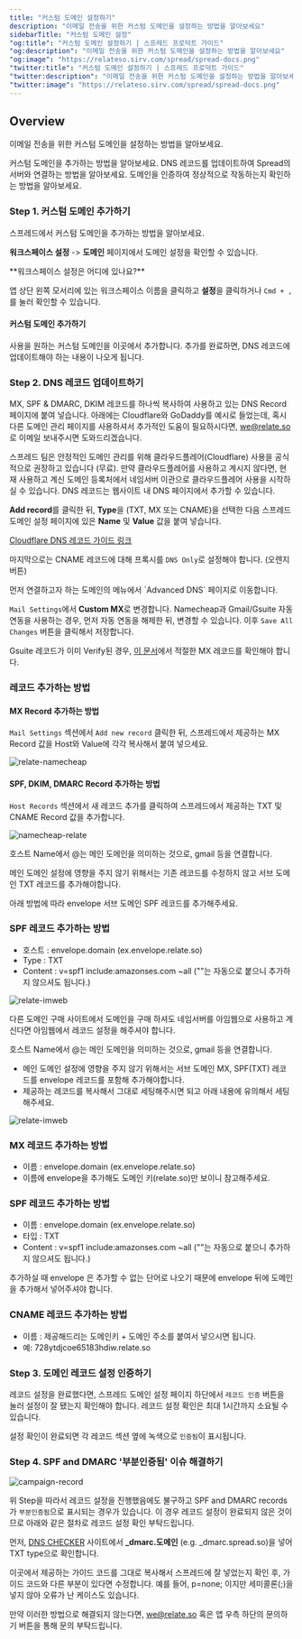 ```yaml
---
title: "커스텀 도메인 설정하기"
description: "이메일 전송을 위한 커스텀 도메인을 설정하는 방법을 알아보세요"
sidebarTitle: "커스텀 도메인 설정"
"og:title": "커스텀 도메인 설정하기 | 스프레드 프로덕트 가이드"
"og:description": "이메일 전송을 위한 커스텀 도메인을 설정하는 방법을 알아보세요"
"og:image": "https://relateso.sirv.com/spread/spread-docs.png"
"twitter:title": "커스텀 도메인 설정하기 | 스프레드 프로덕트 가이드"
"twitter:description": "이메일 전송을 위한 커스텀 도메인을 설정하는 방법을 알아보세요"
"twitter:image": "https://relateso.sirv.com/spread/spread-docs.png"
---
```


## Overview

이메일 전송을 위한 커스텀 도메인을 설정하는 방법을 알아보세요.

<Steps>
  <Step title="커스텀 도메인 추가하기">
    커스텀 도메인을 추가하는 방법을 알아보세요.
  </Step>
  <Step title="DNS 레코드 업데이트하기">
    DNS 레코드를 업데이트하여 Spread의 서버와 연결하는 방법을 알아보세요.
  </Step>
  <Step title="도메인 인증하기">
    도메인을 인증하여 정상적으로 작동하는지 확인하는 방법을 알아보세요.
  </Step>
</Steps>


### Step 1. 커스텀 도메인 추가하기

스프레드에서 커스텀 도메인을 추가하는 방법을 알아보세요.

**워크스페이스 설정** -> **도메인** 페이지에서 도메인 설정을 확인할 수 있습니다.

<Note>
**워크스페이스 설정은 어디에 있나요?**

앱 상단 왼쪽 모서리에 있는 워크스페이스 이름을 클릭하고 **설정**을 클릭하거나 `Cmd + ,`를 눌러 확인할 수 있습니다.

</Note>

#### 커스텀 도메인 추가하기

사용을 원하는 커스텀 도메인을 이곳에서 추가합니다. 추가를 완료하면, DNS 레코드에 업데이트해야 하는 내용이 나오게 됩니다. 

### Step 2. DNS 레코드 업데이트하기

MX, SPF & DMARC, DKIM 레코드를 하나씩 복사하여 사용하고 있는 DNS Record 페이지에 붙여 넣습니다. 아래에는 Cloudflare와 GoDaddy를 예시로 들었는데, 혹시 다른 도메인 관리 페이지를 사용하셔서 추가적인 도움이 필요하시다면, we@relate.so 로 이메일 보내주시면 도와드리겠습니다.

<Info>
스프레드 팀은 안정적인 도메인 관리를 위해 클라우드플레어(Cloudflare) 사용을 공식적으로 권장하고 있습니다 (무료). 만약 클라우드플레어를 사용하고 계시지 않다면, 현재 사용하고 계신 도메인 등록처에서 네임서버 이관으로 클라우드플레어 사용을 시작하실 수 있습니다.
</Info>

<Accordion title="Cloudflare">
DNS 레코드는 웹사이트 내 DNS 페이지에서 추가할 수 있습니다.

**Add record**를 클릭한 뒤, **Type**을 (TXT, MX 또는 CNAME)을 선택한 다음 스프레드 도메인 설정 페이지에 있은 **Name** 및 **Value** 값을 붙여 넣습니다.

[Cloudflare DNS 레코드 가이드 링크](https://developers.cloudflare.com/dns/manage-dns-records/how-to/create-dns-records/#create-dns-records)

마지막으로는 CNAME 레코드에 대해 프록시를 `DNS Only`로 설정해야 합니다. (오렌지 버튼)

</Accordion>
<Accordion title="Namecheap">
먼저 연결하고자 하는 도메인의 메뉴에서 `Advanced DNS` 페이지로 이동합니다.

`Mail Settings`에서 **Custom MX**로 변경합니다. Namecheap과 Gmail/Gsuite 자동 연동을 사용하는 경우, 먼저 자동 연동을 해제한 뒤, 변경할 수 있습니다. 이후 `Save All Changes` 버튼을 클릭해서 저장합니다.

Gsuite 레코드가 이미 Verify된 경우, [이 문서](https://support.google.com/a/answer/174125)에서 적절한 MX 레코드를 확인해야 합니다. 

### 레코드 추가하는 방법

#### MX Record 추가하는 방법

`Mail Settings` 섹션에서 `Add new record` 클릭한 뒤, 스프레드에서 제공하는 MX Record 값을 Host와 Value에 각각 복사해서 붙여 넣으세요.

![relate-namecheap](https://mintlify.s3.us-west-1.amazonaws.com/relatekr/images/features/relate-namecheap.png)

#### SPF, DKIM, DMARC Record 추가하는 방법

`Host Records` 섹션에서 새 레코드 추가를 클릭하여 스프레드에서 제공하는 TXT 및 CNAME Record 값을 추가합니다.

![namecheap-relate](https://mintlify.s3.us-west-1.amazonaws.com/relatekr/images/features/namecheap-relate.png)

</Accordion>
<Accordion title="가비아">
호스트 Name에서 @는 메인 도메인을 의미하는 것으로, gmail 등을 연결합니다.

메인 도메인 설정에 영향을 주지 않기 위해서는 기존 레코드를 수정하지 않고 서브 도메인 TXT 레코드를 추가해야합니다.

아래 방법에 따라 envelope 서브 도메인 SPF 레코드를 추가해주세요.

### SPF 레코드 추가하는 방법

- 호스트 : envelope.domain (ex.envelope.relate.so)
- Type : TXT
- Content : v=spf1 include:amazonses.com ~all (""는 자동으로 붙으니 추가하지 않으셔도 됩니다.)

![relate-imweb](/images/relate-gabia.png)

</Accordion>
<Accordion title="아임웹">
다른 도메인 구매 사이트에서 도메인을 구매 하셔도 네임서버를 아임웹으로 사용하고 계신다면 아임웹에서 레코드 설정을 해주셔야 합니다.

호스트 Name에서 @는 메인 도메인을 의미하는 것으로, gmail 등을 연결합니다.
- 메인 도메인 설정에 영향을 주지 않기 위해서는 서브 도메인 MX, SPF(TXT) 레코드를 envelope 레코드를 포함해 추가해야합니다. 
- 제공하는 레코드를 복사해서 그대로 세팅해주시면 되고 아래 내용에 유의해서 세팅해주세요.

![relate-imweb](/images/relate-imweb.png)

### MX 레코드 추가하는 방법

- 이름 : envelope.domain (ex.envelope.relate.so)
- 이름에 envelope을 추가해도 도메인 키(relate.so)만 보이니 참고해주세요. 

### SPF 레코드 추가하는 방법

- 이름 : envelope.domain (ex.envelope.relate.so)
- 타입 : TXT
- Content : v=spf1 include:amazonses.com ~all (""는 자동으로 붙으니 추가하지 않으셔도 됩니다.)

추가하실 때 envelope 은 추가할 수 없는 단어로 나오기 때문에 envelope 뒤에 도메인을 추가해서 넣어주셔야 합니다.

### CNAME 레코드 추가하는 방법

- 이름 : 제공해드리는 도메인키 + 도메인 주소를 붙여서 넣으시면 됩니다.
- 예: 728ytdjcoe65183hdiw.relate.so

</Accordion>

### Step 3. 도메인 레코드 설정 인증하기

레코드 설정을 완료했다면, 스프레드 도메인 설정 페이지 하단에서 `레코드 인증` 버튼을 눌러 설정이 잘 됐는지 확인해야 합니다. 레코드 설정 확인은 최대 1시간까지 소요될 수 있습니다.

설정 확인이 완료되면 각 레코드 섹션 옆에 녹색으로 `인증됨`이 표시됩니다.

### Step 4. SPF and DMARC '부분인증됨' 이슈 해결하기

![campaign-record](https://mintlify.s3.us-west-1.amazonaws.com/relatekr/images/features/campaign-record-partially.png)

위 Step을 따라서 레코드 설정을 진행했음에도 불구하고 SPF and DMARC records가 `부분인증됨`으로 표시되는 경우가 있습니다. 이 경우 레코드 설정이 완료되지 않은 것이므로 아래와 같은 절차로 레코드 설정 확인 부탁드립니다.

먼저, [DNS CHECKER](https://dnschecker.org/all-dns-records-of-domain.php?query=_dmarc.relate.so&rtype=TXT&dns=google) 사이트에서 **_dmarc.도메인** (e.g. _dmarc.spread.so)을 넣어 TXT type으로 확인합니다.

이곳에서 제공하는 가이드 코드를 그대로 복사해서 스프레드에 잘 넣었는지 확인 후, 가이드 코드와 다른 부분이 있다면 수정합니다. 예를 들어, p=none; 이지만 세미콜론(;)을 넣지 않아 오류가 난 케이스도 있습니다.

만약 이러한 방법으로 해결되지 않는다면, we@relate.so 혹은 앱 우측 하단의 문의하기 버튼을 통해 문의 부탁드립니다.
